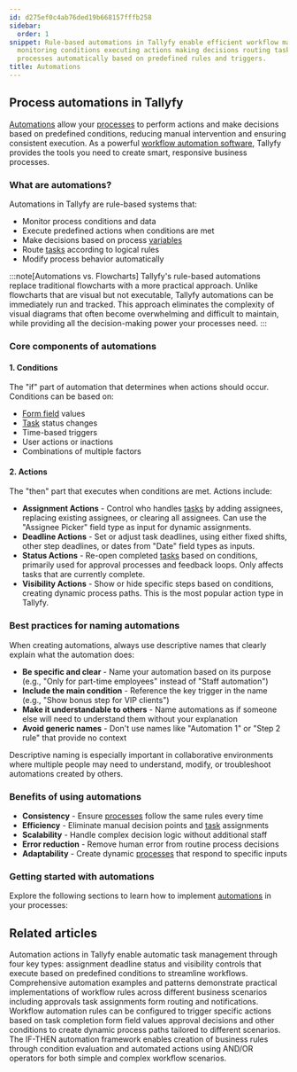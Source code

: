 ```yaml
---
id: d275ef0c4ab76ded19b668157fffb258
sidebar:
  order: 1
snippet: Rule-based automations in Tallyfy enable efficient workflow management by
  monitoring conditions executing actions making decisions routing tasks and modifying
  processes automatically based on predefined rules and triggers.
title: Automations
---
```


## Process automations in Tallyfy

[Automations](/products/pro/documenting/templates/automations/) allow your [processes](/products/pro/tracking-and-tasks/processes/) to perform actions and make decisions based on predefined conditions, reducing manual intervention and ensuring consistent execution. As a powerful [workflow automation software](https://tallyfy.com/solutions/workflow-automation-software/), Tallyfy provides the tools you need to create smart, responsive business processes.

### What are automations?

Automations in Tallyfy are rule-based systems that:
- Monitor process conditions and data
- Execute predefined actions when conditions are met
- Make decisions based on process [variables](/products/pro/documenting/templates/variables/)
- Route [tasks](/products/pro/tracking-and-tasks/tasks/) according to logical rules
- Modify process behavior automatically

:::note[Automations vs. Flowcharts]
Tallyfy's rule-based automations replace traditional flowcharts with a more practical approach. Unlike flowcharts that are visual but not executable, Tallyfy automations can be immediately run and tracked. This approach eliminates the complexity of visual diagrams that often become overwhelming and difficult to maintain, while providing all the decision-making power your processes need.
:::

### Core components of automations

#### 1. Conditions
The "if" part of automation that determines when actions should occur. Conditions can be based on:
- [Form field](/products/pro/tracking-and-tasks/tasks/what-are-form-fields-in-tallyfy/) values
- [Task](/products/pro/tracking-and-tasks/tasks/) status changes
- Time-based triggers
- User actions or inactions
- Combinations of multiple factors

#### 2. Actions
The "then" part that executes when conditions are met. Actions include:
- **Assignment Actions** - Control who handles [tasks](/products/pro/tracking-and-tasks/tasks/) by adding assignees, replacing existing assignees, or clearing all assignees. Can use the "Assignee Picker" field type as input for dynamic assignments.
- **Deadline Actions** - Set or adjust task deadlines, using either fixed shifts, other step deadlines, or dates from "Date" field types as inputs.
- **Status Actions** - Re-open completed [tasks](/products/pro/tracking-and-tasks/tasks/) based on conditions, primarily used for approval processes and feedback loops. Only affects tasks that are currently complete.
- **Visibility Actions** - Show or hide specific steps based on conditions, creating dynamic process paths. This is the most popular action type in Tallyfy.

### Best practices for naming automations

When creating automations, always use descriptive names that clearly explain what the automation does:

- **Be specific and clear** - Name your automation based on its purpose (e.g., "Only for part-time employees" instead of "Staff automation")
- **Include the main condition** - Reference the key trigger in the name (e.g., "Show bonus step for VIP clients")
- **Make it understandable to others** - Name automations as if someone else will need to understand them without your explanation
- **Avoid generic names** - Don't use names like "Automation 1" or "Step 2 rule" that provide no context

Descriptive naming is especially important in collaborative environments where multiple people may need to understand, modify, or troubleshoot automations created by others.

### Benefits of using automations

- **Consistency** - Ensure [processes](/products/pro/tracking-and-tasks/processes/) follow the same rules every time
- **Efficiency** - Eliminate manual decision points and [task](/products/pro/tracking-and-tasks/tasks/) assignments
- **Scalability** - Handle complex decision logic without additional staff
- **Error reduction** - Remove human error from routine process decisions
- **Adaptability** - Create dynamic [processes](/products/pro/tracking-and-tasks/processes/) that respond to specific inputs

### Getting started with automations

Explore the following sections to learn how to implement [automations](/products/pro/documenting/templates/automations/) in your processes:


<PageTree />


## Related articles
<CardGrid>
<LinkTitleCard header="<b>Automations > Actions</b>" href="/products/pro/documenting/templates/automations/actions/" > Automation actions in Tallyfy enable automatic task management through four key types: assignment deadline status and visibility controls that execute based on predefined conditions to streamline workflows. </LinkTitleCard>
<LinkTitleCard header="<b>Automations > Examples</b>" href="/products/pro/documenting/templates/automations/examples/" > Comprehensive automation examples and patterns demonstrate practical implementations of workflow rules across different business scenarios including approvals task assignments form routing and notifications. </LinkTitleCard>
<LinkTitleCard header="<b>Tutorials > Create an automation</b>" href="/products/pro/tutorials/how-can-tallyfy-automate-and-streamline-my-processes/" > Workflow automation rules can be configured to trigger specific actions based on task completion form field values approval decisions and other conditions to create dynamic process paths tailored to different scenarios. </LinkTitleCard>
<LinkTitleCard header="<b>Automations > Logic operations Explained</b>" href="/products/pro/documenting/templates/automations/logic-explained/" > The IF-THEN automation framework enables creation of business rules through condition evaluation and automated actions using AND/OR operators for both simple and complex workflow scenarios. </LinkTitleCard>
</CardGrid>